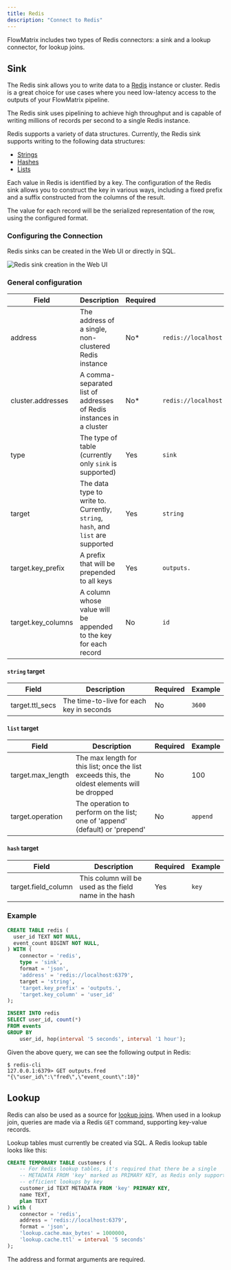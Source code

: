 ```yaml
---
title: Redis
description: "Connect to Redis"
---
```


FlowMatrix includes two types of Redis connectors: a sink and a lookup connector,
for lookup joins.

## Sink

The Redis sink allows you to write data to a [Redis](https://redis.io) instance
or cluster. Redis is a great choice for use cases where you need low-latency access
to the outputs of your FlowMatrix pipeline.

The Redis sink uses pipelining to achieve high throughput and is capable of
writing millions of records per second to a single Redis instance.

Redis supports a variety of data structures. Currently, the Redis sink supports
writing to the following data structures:
* [Strings](https://redis.io/docs/data-types/strings/)
* [Hashes](https://redis.io/docs/data-types/hashes)
* [Lists](https://redis.io/docs/data-types/lists)

Each value in Redis is identified by a key. The configuration of the Redis sink
allows you to construct the key in various ways, including a fixed prefix and
a suffix constructed from the columns of the result.

The value for each record will be the serialized representation of the row,
using the configured format.

### Configuring the Connection

Redis sinks can be created in the Web UI or directly in SQL.

<img
src="/images/redis.png"
alt="Redis sink creation in the Web UI"
/>


### General configuration

| Field | Description | Required | Example |
| ----- | ----------- | -------- | ------- |
| address | The address of a single, non-clustered Redis instance | No* | `redis://localhost:6379` |
| cluster.addresses | A comma-separated list of addresses of Redis instances in a cluster | No* | `redis://localhost:6379,redis://localhost:6380` |
| type | The type of table (currently only `sink` is supported) | Yes | `sink` |
| target | The data type to write to. Currently, `string`, `hash`, and `list` are supported | Yes | `string` |
| target.key_prefix | A prefix that will be prepended to all keys | Yes | `outputs.` |
| target.key_columns | A column whose value will be appended to the key for each record | No | `id` |

#### `string` target

| Field | Description | Required | Example |
| ----- | ----------- | -------- | ------- |
| target.ttl_secs | The time-to-live for each key in seconds | No | `3600` |

#### `list` target

| Field | Description | Required | Example |
| ----- | ----------- | -------- | ------- |
| target.max_length | The max length for this list; once the list exceeds this, the oldest elements will be dropped | No | 100 |
| target.operation | The operation to perform on the list; one of 'append' (default) or 'prepend' | No | `append` |

#### `hash` target

| Field | Description | Required | Example |
| ----- | ----------- | -------- | ------- |
| target.field_column | This column will be used as the field name in the hash | Yes | `key` |

### Example

```sql
CREATE TABLE redis (
  user_id TEXT NOT NULL,
  event_count BIGINT NOT NULL,
) WITH (
    connector = 'redis',
    type = 'sink',
    format = 'json',
    'address' = 'redis://localhost:6379',
    target = 'string',
    'target.key_prefix' = 'outputs.',
    'target.key_column' = 'user_id'
);

INSERT INTO redis
SELECT user_id, count(*)
FROM events
GROUP BY
    user_id, hop(interval '5 seconds', interval '1 hour');
```

Given the above query, we can see the following output in Redis:

```
$ redis-cli
127.0.0.1:6379> GET outputs.fred
"{\"user_id\":\"fred\",\"event_count\":10}"
```

## Lookup

Redis can also be used as a source for [lookup joins](/sql/joins#lookup-joins). When used in
a lookup join, queries are made via a Redis `GET` command, supporting key-value records.

Lookup tables must currently be created via SQL. A Redis lookup table looks like this:

```sql
CREATE TEMPORARY TABLE customers (
    -- For Redis lookup tables, it's required that there be a single
    -- METADATA FROM 'key' marked as PRIMARY KEY, as Redis only supports
    -- efficient lookups by key
    customer_id TEXT METADATA FROM 'key' PRIMARY KEY,
    name TEXT,
    plan TEXT
) with (
    connector = 'redis',
    address = 'redis://localhost:6379',
    format = 'json',
    'lookup.cache.max_bytes' = 1000000,
    'lookup.cache.ttl' = interval '5 seconds'
);
```

The address and format arguments are required.
